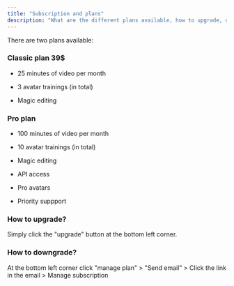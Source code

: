 ```yaml
---
title: "Subscription and plans"
description: "What are the different plans available, how to upgrade, downgrade and cancel a subscription."
---
```


There are two plans available:&#x20;

### Classic plan 39$

* 25 minutes of video per month

* 3 avatar trainings (in total)

* Magic editing

### Pro plan

* 100 minutes of video per month

* 10 avatar trainings (in total)

* Magic editing

* API access

* Pro avatars

* Priority suppport

### How to upgrade?&#x20;

Simply click the "upgrade" button at the bottom left corner.&#x20;

### How to downgrade?

At the bottom left corner click "manage plan" > "Send email" > Click the link in the email > Manage subscription